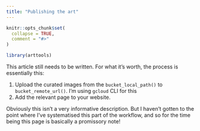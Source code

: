 ```yaml
---
title: "Publishing the art"
---
```


```r
knitr::opts_chunk$set(
  collapse = TRUE,
  comment = "#>"
)
```

```r
library(arttools)
```

This article still needs to be written. For what it's worth, the process is essentially this:

1. Upload the curated images from the `bucket_local_path()` to `bucket_remote_url()`. I'm using `gcloud` CLI for this
2. Add the relevant page to your website.

Obviously this isn't a very informative description. But I haven't gotten to the point where I've systematised this part of the workflow, and so for the time being this page is basically a promissory note!

<!--
### Uploading curated images

- Optional, but desirable: move (or copy) the gallery folder to the `~/Bucket/djnavarro-art` folder. Gallery folders properly belong to the object store rather than the git repo, so we might as well have that reflected locally!
- To publish a gallery folder, copy it to the `djnavarro-art` bucket

  ```
  gcloud storage cp series-fake gs://djnavarro-art --recursive --project generative-art-389407
  ```
  
### Creating a webpage

-->
